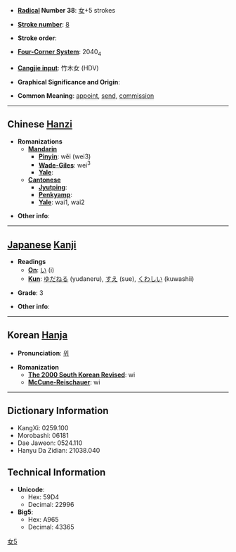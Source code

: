 
<!-- 
This page has been placed on ''Requests for Ph34rism.
This request has been subsequently carried out Ph34r themself.

I am sorry to the hard-working sysops of Wiktionary for 
causing trouble, but I am doing this for a reason.

Thank you (come again).
-->

* '''[[Wiktionary:Chinese radical index| Radical]] Number 38''': [[Wiktionary:Chinese radical index 女|女]]+5 strokes

* '''[[Wiktionary:Chinese total strokes index|Stroke number]]''': [[Wiktionary:Chinese total strokes index 8|8]]

* '''Stroke order''': 

* '''[[Wiktionary:Chinese four corner index|Four-Corner System]]''': 2040<sub>4</sub>

* '''[[Wiktionary:Chinese Cangjie index|Cangjie input]]''': 竹木女 (HDV)

* '''Graphical Significance and Origin''': 

* '''Common Meaning''': [[appoint]], [[send]], [[commission]]

----

== Chinese [[Hanzi]] ==

* '''Romanizations'''
** '''[[Mandarin]]'''
*** '''[[Pinyin]]''': wěi (wei3)
*** '''[[Wade-Giles]]''': wei<sup>3</sup>
*** '''[[Yale]]''': 
** '''[[Cantonese]]'''
*** '''[[Jyutping]]''':
*** '''[[Penkyamp]]''': 
*** '''[[Yale]]''': wai1, wai2

* '''Other info''': 

----

== [[Japanese]] [[Kanji]] ==

* '''Readings'''
** '''[[On]]''': [[い]] (i)
** '''[[Kun]]''': [[ゆだねる]] (yudaneru), [[すえ]] (sue), [[くわしい]] (kuwashii)

* '''Grade''': 3 [[Category:Grade 3 kanji|女5]]

* '''Other info''':  

----

== Korean [[Hanja]] ==

* '''Pronunciation''': [[위]]

* '''Romanization'''
** '''[[The 2000 South Korean Revised Romanization|The 2000 South Korean Revised]]''': wi
** '''[[McCune-Reischauer]]''': wi

----

== Dictionary Information ==

* KangXi: 0259.100
* Morobashi: 06181
* Dae Jaweon: 0524.110
* Hanyu Da Zidian: 21038.040

== Technical Information ==

* '''Unicode''':
** Hex: 59D4
** Decimal: 22996
* '''Big5''':
** Hex: A965
** Decimal: 43365